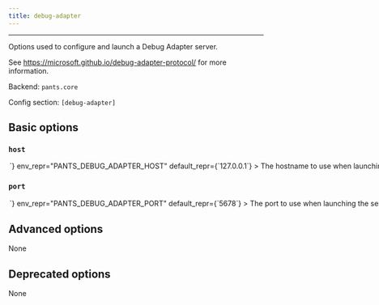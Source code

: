 ```yaml
---
title: debug-adapter
---
```



---

Options used to configure and launch a Debug Adapter server.

See https://microsoft.github.io/debug-adapter-protocol/ for more information.

Backend: <span className="color--primary">`pants.core`</span>

Config section: <span className="color--primary">`[debug-adapter]`</span>

<span className={styles.options}>

## Basic options

### `host`

<Option
  cli_repr={`--debug-adapter-host=<str>`}
  env_repr="PANTS_DEBUG_ADAPTER_HOST"
  default_repr={`127.0.0.1`}
>
  The hostname to use when launching the server.
</Option>

### `port`

<Option
  cli_repr={`--debug-adapter-port=<int>`}
  env_repr="PANTS_DEBUG_ADAPTER_PORT"
  default_repr={`5678`}
>
  The port to use when launching the server.
</Option>

## Advanced options

None

## Deprecated options

None

</span>

